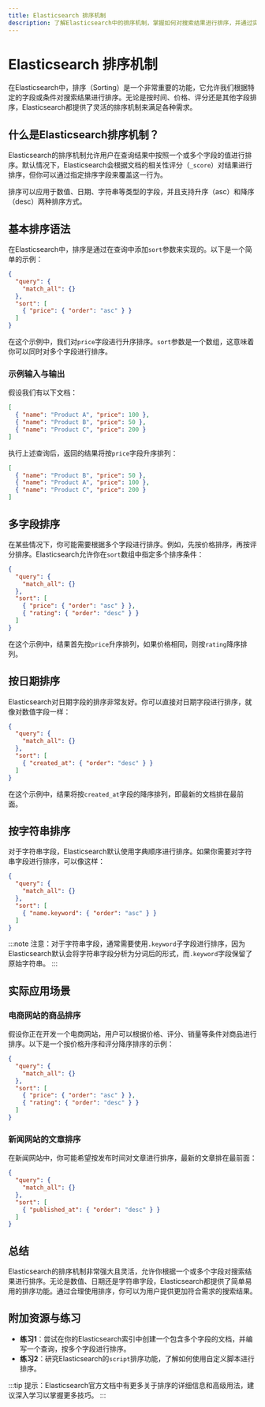 ```yaml
---
title: Elasticsearch 排序机制
description: 了解Elasticsearch中的排序机制，掌握如何对搜索结果进行排序，并通过实际案例展示其应用场景。
---
```


# Elasticsearch 排序机制

在Elasticsearch中，排序（Sorting）是一个非常重要的功能，它允许我们根据特定的字段或条件对搜索结果进行排序。无论是按时间、价格、评分还是其他字段排序，Elasticsearch都提供了灵活的排序机制来满足各种需求。

## 什么是Elasticsearch排序机制？

Elasticsearch的排序机制允许用户在查询结果中按照一个或多个字段的值进行排序。默认情况下，Elasticsearch会根据文档的相关性评分（`_score`）对结果进行排序，但你可以通过指定排序字段来覆盖这一行为。

排序可以应用于数值、日期、字符串等类型的字段，并且支持升序（asc）和降序（desc）两种排序方式。

## 基本排序语法

在Elasticsearch中，排序是通过在查询中添加`sort`参数来实现的。以下是一个简单的示例：

```json
{
  "query": {
    "match_all": {}
  },
  "sort": [
    { "price": { "order": "asc" } }
  ]
}
```

在这个示例中，我们对`price`字段进行升序排序。`sort`参数是一个数组，这意味着你可以同时对多个字段进行排序。

### 示例输入与输出

假设我们有以下文档：

```json
[
  { "name": "Product A", "price": 100 },
  { "name": "Product B", "price": 50 },
  { "name": "Product C", "price": 200 }
]
```

执行上述查询后，返回的结果将按`price`字段升序排列：

```json
[
  { "name": "Product B", "price": 50 },
  { "name": "Product A", "price": 100 },
  { "name": "Product C", "price": 200 }
]
```

## 多字段排序

在某些情况下，你可能需要根据多个字段进行排序。例如，先按价格排序，再按评分排序。Elasticsearch允许你在`sort`数组中指定多个排序条件：

```json
{
  "query": {
    "match_all": {}
  },
  "sort": [
    { "price": { "order": "asc" } },
    { "rating": { "order": "desc" } }
  ]
}
```

在这个示例中，结果首先按`price`升序排列，如果价格相同，则按`rating`降序排列。

## 按日期排序

Elasticsearch对日期字段的排序非常友好。你可以直接对日期字段进行排序，就像对数值字段一样：

```json
{
  "query": {
    "match_all": {}
  },
  "sort": [
    { "created_at": { "order": "desc" } }
  ]
}
```

在这个示例中，结果将按`created_at`字段的降序排列，即最新的文档排在最前面。

## 按字符串排序

对于字符串字段，Elasticsearch默认使用字典顺序进行排序。如果你需要对字符串字段进行排序，可以像这样：

```json
{
  "query": {
    "match_all": {}
  },
  "sort": [
    { "name.keyword": { "order": "asc" } }
  ]
}
```

:::note
注意：对于字符串字段，通常需要使用`.keyword`子字段进行排序，因为Elasticsearch默认会将字符串字段分析为分词后的形式，而`.keyword`字段保留了原始字符串。
:::

## 实际应用场景

### 电商网站的商品排序

假设你正在开发一个电商网站，用户可以根据价格、评分、销量等条件对商品进行排序。以下是一个按价格升序和评分降序排序的示例：

```json
{
  "query": {
    "match_all": {}
  },
  "sort": [
    { "price": { "order": "asc" } },
    { "rating": { "order": "desc" } }
  ]
}
```

### 新闻网站的文章排序

在新闻网站中，你可能希望按发布时间对文章进行排序，最新的文章排在最前面：

```json
{
  "query": {
    "match_all": {}
  },
  "sort": [
    { "published_at": { "order": "desc" } }
  ]
}
```

## 总结

Elasticsearch的排序机制非常强大且灵活，允许你根据一个或多个字段对搜索结果进行排序。无论是数值、日期还是字符串字段，Elasticsearch都提供了简单易用的排序功能。通过合理使用排序，你可以为用户提供更加符合需求的搜索结果。

## 附加资源与练习

- **练习1**：尝试在你的Elasticsearch索引中创建一个包含多个字段的文档，并编写一个查询，按多个字段进行排序。
- **练习2**：研究Elasticsearch的`script`排序功能，了解如何使用自定义脚本进行排序。

:::tip
提示：Elasticsearch官方文档中有更多关于排序的详细信息和高级用法，建议深入学习以掌握更多技巧。
:::